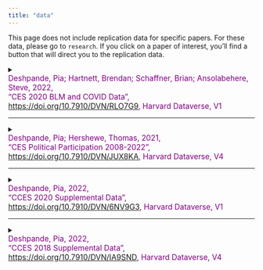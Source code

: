 ```yaml
---
title: "data"
---
```


This page does not include replication data for specific papers. For these data, please go to `research`. If you click on a paper of interest, you'll find a button that will direct you to the replication data.

<details>

<summary>[Deshpande, Pia; Hartnett, Brendan; Schaffner, Brian; Ansolabehere, Steve, 2022,<br> "CES 2020 BLM and COVID Data", <https://doi.org/10.7910/DVN/RLO7G9>, Harvard Dataverse, V1]{style="font-size: 1.1em; color: purple; font-weight: normal; display:inline-block"}</summary>

> Supplemental data files for the 2020 Cooperative Congressional Election Study. Datasets include questions on COVID-19 and questions on police brutality and Black Lives Matter. This project was supported by the National Science Foundation, Grant Number SES-1948863.

<!-- Replication Code Button -->

<button onclick="window.open(&#39;https://dataverse.harvard.edu/dataset.xhtml?persistentId=doi:10.7910/DVN/RLO7G9&#39;, &#39;_blank&#39;);" style="font-size: 1em; padding: 6px 12px; background-color: white; color: purple; border: 2px solid purple; border-radius: 4px; display: inline-block; margin-top: 20px; margin-left: 10px; text-align: center; transition: background-color 0.3s, color 0.3s;" onmouseover="this.style.backgroundColor=&#39;purple&#39;; this.style.color=&#39;white&#39;;" onmouseout="this.style.backgroundColor=&#39;white&#39;; this.style.color=&#39;purple&#39;;">see data</button>

<!-- BibTeX Citation with Background Color and Extra Space -->

<p style="margin-top: 20px;">

To cite this data using BibTeX, use the following:

</p>

::: {style="background-color: #f0f0f0; padding: 15px; border-radius: 5px; font-family: 'Courier New', monospace; overflow-x: auto;"}
``` bibtex
@data{DVN/RLO7G9_2022,
author = {Deshpande, Pia and Hartnett, Brendan and Schaffner, Brian and Ansolabehere, Steve},
publisher = {Harvard Dataverse},
title = {{CES 2020 BLM and COVID Data}},
year = {2022},
version = {V1},
doi = {10.7910/DVN/RLO7G9},
url = {https://doi.org/10.7910/DVN/RLO7G9}
}
```
:::

</details>

<hr>

<details>

<summary>[Deshpande, Pia; Hershewe, Thomas, 2021,<br>"CES Political Participation 2008-2022", <https://doi.org/10.7910/DVN/JUX8KA>, Harvard Dataverse, V4]{style="font-size: 1.1em; color: purple; font-weight: normal; display:inline-block"}</summary>

> This dataset is a cumulative file of political participation questions in the CES from 2008 to 2022. The initial purpose of this dataset is for use in a tutorial to teach students, though it can be used for other purposes. Pia Deshpande initially created the dataset for years 2008 through 2020. Thomas Hershewe added the year 2022.

<!-- Replication Code Button -->

<button onclick="window.open(&#39;https://dataverse.harvard.edu/dataset.xhtml?persistentId=doi:10.7910/DVN/JUX8KA&#39;, &#39;_blank&#39;);" style="font-size: 1em; padding: 6px 12px; background-color: white; color: purple; border: 2px solid purple; border-radius: 4px; display: inline-block; margin-top: 20px; margin-left: 10px; text-align: center; transition: background-color 0.3s, color 0.3s;" onmouseover="this.style.backgroundColor=&#39;purple&#39;; this.style.color=&#39;white&#39;;" onmouseout="this.style.backgroundColor=&#39;white&#39;; this.style.color=&#39;purple&#39;;">see data</button>

<!-- BibTeX Citation with Background Color and Extra Space -->

<p style="margin-top: 20px;">

To cite this data using BibTeX, use the following:

</p>

::: {style="background-color: #f0f0f0; padding: 15px; border-radius: 5px; font-family: 'Courier New', monospace; overflow-x: auto;"}
``` bibtex
@data{DVN/JUX8KA_2021,
author = {Deshpande, Pia and Hershewe, Thomas},
publisher = {Harvard Dataverse},
title = {{CES Political Participation 2008-2022}},
year = {2021},
version = {V4},
doi = {10.7910/DVN/JUX8KA},
url = {https://doi.org/10.7910/DVN/JUX8KA}
}
```
:::

</details>

<hr>

<details>

<summary>[Deshpande, Pia, 2022,<br>"CCES 2020 Supplemental Data", <https://doi.org/10.7910/DVN/6NV9G3>, Harvard Dataverse, V1]{style="font-size: 1.1em; color: purple; font-weight: normal; display:inline-block"}</summary>

> Supplemental data files for the 2020 Cooperative Congressional Election Study. Datasets include the race and ethnicity of congressional candidates.

<!-- Replication Code Button -->

<button onclick="window.open(&#39;https://dataverse.harvard.edu/dataset.xhtml?persistentId=doi:10.7910/DVN/6NV9G3&#39;, &#39;_blank&#39;);" style="font-size: 1em; padding: 6px 12px; background-color: white; color: purple; border: 2px solid purple; border-radius: 4px; display: inline-block; margin-top: 20px; margin-left: 10px; text-align: center; transition: background-color 0.3s, color 0.3s;" onmouseover="this.style.backgroundColor=&#39;purple&#39;; this.style.color=&#39;white&#39;;" onmouseout="this.style.backgroundColor=&#39;white&#39;; this.style.color=&#39;purple&#39;;">see data</button>

<!-- BibTeX Citation with Background Color and Extra Space -->

<p style="margin-top: 20px;">

To cite this data using BibTeX, use the following:

</p>

::: {style="background-color: #f0f0f0; padding: 15px; border-radius: 5px; font-family: 'Courier New', monospace; overflow-x: auto;"}
``` bibtex
@data{DVN/6NV9G3_2022,
author = {Deshpande, Pia},
publisher = {Harvard Dataverse},
title = {{CCES 2020 Supplemental Data}},
UNF = {UNF:6:gjKprISuP6j++pufPR7Ncg==},
year = {2022},
version = {V1},
doi = {10.7910/DVN/6NV9G3},
url = {https://doi.org/10.7910/DVN/6NV9G3}
}
```
:::

</details>

<hr>

<details>

<summary>[Deshpande, Pia, 2022,<br>"CCES 2018 Supplemental Data", <https://doi.org/10.7910/DVN/IA9SND>, Harvard Dataverse, V4]{style="font-size: 1.1em; color: purple; font-weight: normal; display:inline-block"}</summary>

> Supplemental data files for the 2018 Cooperative Congressional Election Study. Datasets include the race and ethnicity of congressional candidates.

<!-- Replication Code Button -->

<button onclick="window.open(&#39;https://dataverse.harvard.edu/dataset.xhtml?persistentId=doi:10.7910/DVN/IA9SND&#39;, &#39;_blank&#39;);" style="font-size: 1em; padding: 6px 12px; background-color: white; color: purple; border: 2px solid purple; border-radius: 4px; display: inline-block; margin-top: 20px; margin-left: 10px; text-align: center; transition: background-color 0.3s, color 0.3s;" onmouseover="this.style.backgroundColor=&#39;purple&#39;; this.style.color=&#39;white&#39;;" onmouseout="this.style.backgroundColor=&#39;white&#39;; this.style.color=&#39;purple&#39;;">see data</button>

<!-- BibTeX Citation with Background Color and Extra Space -->

<p style="margin-top: 20px;">

To cite this data using BibTeX, use the following:

</p>

::: {style="background-color: #f0f0f0; padding: 15px; border-radius: 5px; font-family: 'Courier New', monospace; overflow-x: auto;"}
``` bibtex
data{DVN/IA9SND_2022,
author = {Deshpande, Pia},
publisher = {Harvard Dataverse},
title = {{CCES 2018 Supplemental Data}},
UNF = {UNF:6:s/hg03MO7J1RkXiipXY0MQ==},
year = {2022},
version = {V4},
doi = {10.7910/DVN/IA9SND},
url = {https://doi.org/10.7910/DVN/IA9SND}
}
```
:::

</details>
